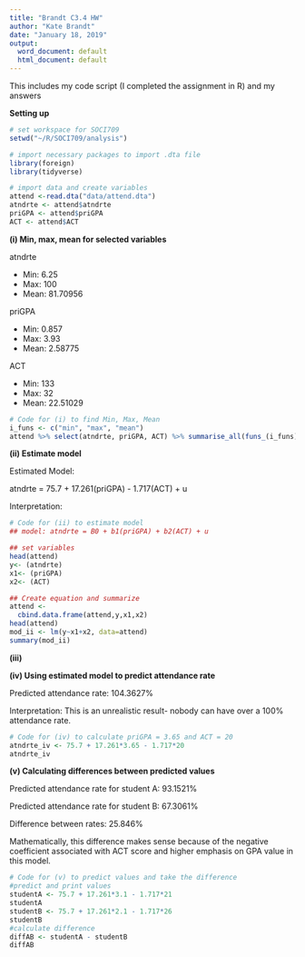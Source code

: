 ```yaml
---
title: "Brandt C3.4 HW"
author: "Kate Brandt"
date: "January 18, 2019"
output:
  word_document: default
  html_document: default
---
```

This includes my code script (I completed the assignment in R) and my answers

**Setting up**
``` r
# set workspace for SOCI709
setwd("~/R/SOCI709/analysis")

# import necessary packages to import .dta file
library(foreign)
library(tidyverse)

# import data and create variables
attend <-read.dta("data/attend.dta")
atndrte <- attend$atndrte
priGPA <- attend$priGPA
ACT <- attend$ACT

```


**(i) Min, max, mean for selected variables** 

  atndrte

  * Min: 6.25
  * Max: 100
  * Mean: 81.70956
  
  priGPA
  
  * Min: 0.857
  * Max: 3.93
  * Mean: 2.58775
  
  ACT
  
  * Min: 133
  * Max: 32
  * Mean: 22.51029
  
``` r
# Code for (i) to find Min, Max, Mean
i_funs <- c("min", "max", "mean")
attend %>% select(atndrte, priGPA, ACT) %>% summarise_all(funs_(i_funs))
```


**(ii) Estimate model**

Estimated Model:
  
  atndrte = 75.7 + 17.261(priGPA) - 1.717(ACT) + u
  
  Interpretation: 
  
  
```r
# Code for (ii) to estimate model
## model: atndrte = B0 + b1(priGPA) + b2(ACT) + u

## set variables 
head(attend)
y<- (atndrte)
x1<- (priGPA)
x2<- (ACT)

## Create equation and summarize
attend <-
  cbind.data.frame(attend,y,x1,x2)
head(attend)
mod_ii <- lm(y~x1+x2, data=attend)
summary(mod_ii)

```

**(iii)**



**(iv) Using estimated model to predict attendance rate**
  
  Predicted attendance rate: 104.3627%
  
  Interpretation: This is an unrealistic result- nobody can have over a 100% attendance rate. 

```r
# Code for (iv) to calculate priGPA = 3.65 and ACT = 20
atndrte_iv <- 75.7 + 17.261*3.65 - 1.717*20
atndrte_iv

```


**(v) Calculating differences between predicted values**

  Predicted attendance rate for student A: 93.1521%
  
  Predicted attendance rate for student B: 67.3061%
  
  Difference between rates: 25.846%
  
  
  Mathematically, this difference makes sense because of the negative coefficient associated with ACT score and higher emphasis on GPA value in this model.
  
```r
# Code for (v) to predict values and take the difference
#predict and print values
studentA <- 75.7 + 17.261*3.1 - 1.717*21
studentA
studentB <- 75.7 + 17.261*2.1 - 1.717*26
studentB
#calculate difference
diffAB <- studentA - studentB
diffAB
```

